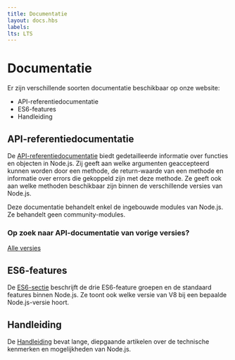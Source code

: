 ```yaml
---
title: Documentatie
layout: docs.hbs
labels:
lts: LTS
---
```



# Documentatie

Er zijn verschillende soorten documentatie beschikbaar op onze website:

- API-referentiedocumentatie
- ES6-features
- Handleiding

## API-referentiedocumentatie

De [API-referentiedocumentatie](https://nodejs.org/api/) biedt gedetailleerde informatie over functies en objecten in Node.js. Zij geeft aan welke argumenten geaccepteerd kunnen worden door een methode, de return-waarde van een methode en informatie over errors die gekoppeld zijn met deze methode. Ze geeft ook aan welke methoden beschikbaar zijn binnen de verschillende versies van Node.js.

Deze documentatie behandelt enkel de ingebouwde modules van Node.js. Ze behandelt geen community-modules.

<div className="highlight-box">

### Op zoek naar API-documentatie van vorige versies?

<NodeApiVersionLinks />

[Alle versies](https://nodejs.org/docs/)

</div>

## ES6-features

De [ES6-sectie](/en/docs/es6/) beschrijft de drie ES6-feature groepen en de standaard features binnen Node.js. Ze toont ook welke versie van V8 bij een bepaalde Node.js-versie hoort.

## Handleiding

De [Handleiding](/en/docs/guides/) bevat lange, diepgaande artikelen over de technische kenmerken en mogelijkheden van Node.js.
